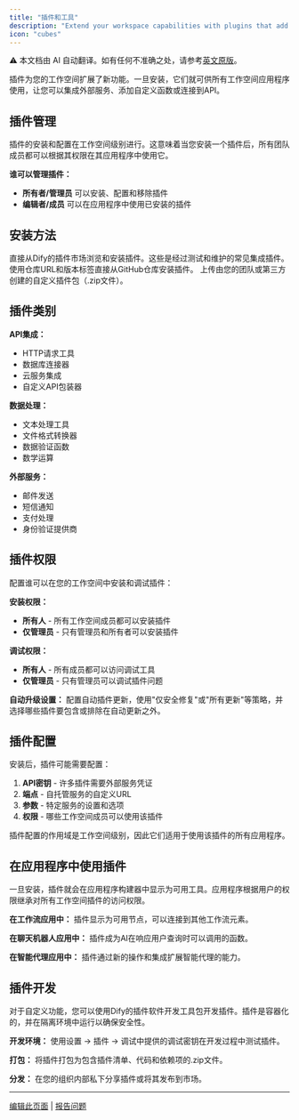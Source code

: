 ```yaml
---
title: "插件和工具"
description: "Extend your workspace capabilities with plugins that add new functionality to all applications"
icon: "cubes"
---
```


<Note> ⚠️ 本文档由 AI 自动翻译。如有任何不准确之处，请参考[英文原版](/en/documentation/pages/workspace/plugins)。</Note>


插件为您的工作空间扩展了新功能。一旦安装，它们就可供所有工作空间应用程序使用，让您可以集成外部服务、添加自定义函数或连接到API。

## 插件管理

插件的安装和配置在工作空间级别进行。这意味着当您安装一个插件后，所有团队成员都可以根据其权限在其应用程序中使用它。

**谁可以管理插件：**
- **所有者/管理员** 可以安装、配置和移除插件
- **编辑者/成员** 可以在应用程序中使用已安装的插件

## 安装方法

<Tabs>
  <Tab title="应用市场">
    直接从Dify的插件市场浏览和安装插件。这些是经过测试和维护的常见集成插件。
  </Tab>
  
  <Tab title="GitHub">
    使用仓库URL和版本标签直接从GitHub仓库安装插件。
  </Tab>
  
  <Tab title="本地包">
    上传由您的团队或第三方创建的自定义插件包（.zip文件）。
  </Tab>
</Tabs>

## 插件类别

**API集成：**
- HTTP请求工具
- 数据库连接器
- 云服务集成
- 自定义API包装器

**数据处理：**
- 文本处理工具
- 文件格式转换器
- 数据验证函数
- 数学运算

**外部服务：**
- 邮件发送
- 短信通知
- 支付处理
- 身份验证提供商

## 插件权限

配置谁可以在您的工作空间中安装和调试插件：

**安装权限：**
- **所有人** - 所有工作空间成员都可以安装插件
- **仅管理员** - 只有管理员和所有者可以安装插件

**调试权限：**
- **所有人** - 所有成员都可以访问调试工具
- **仅管理员** - 只有管理员可以调试插件问题

**自动升级设置：**
配置自动插件更新，使用"仅安全修复"或"所有更新"等策略，并选择哪些插件要包含或排除在自动更新之外。

## 插件配置

安装后，插件可能需要配置：

1. **API密钥** - 许多插件需要外部服务凭证
2. **端点** - 自托管服务的自定义URL
3. **参数** - 特定服务的设置和选项
4. **权限** - 哪些工作空间成员可以使用该插件

插件配置的作用域是工作空间级别，因此它们适用于使用该插件的所有应用程序。

## 在应用程序中使用插件

一旦安装，插件就会在应用程序构建器中显示为可用工具。应用程序根据用户的权限继承对所有工作空间插件的访问权限。

**在工作流应用中：** 插件显示为可用节点，可以连接到其他工作流元素。

**在聊天机器人应用中：** 插件成为AI在响应用户查询时可以调用的函数。

**在智能代理应用中：** 插件通过新的操作和集成扩展智能代理的能力。

## 插件开发

对于自定义功能，您可以使用Dify的插件软件开发工具包开发插件。插件是容器化的，并在隔离环境中运行以确保安全性。

**开发环境：**
使用设置 → 插件 → 调试中提供的调试密钥在开发过程中测试插件。

**打包：**
将插件打包为包含插件清单、代码和依赖项的.zip文件。

**分发：**
在您的组织内部私下分享插件或将其发布到市场。

---

[编辑此页面](https://github.com/langgenius/dify-docs/edit/main/en/guides/workspace/plugins.mdx) | [报告问题](https://github.com/langgenius/dify-docs/issues/new?template=docs.yml)